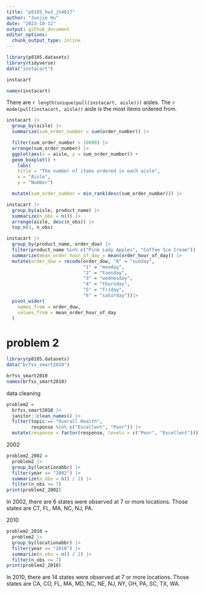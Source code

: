 ```yaml
---
title: "p8105_hw3_jh4617"
author: "Junjie Hu"
date: "2023-10-12"
output: github_document
editor_options: 
  chunk_output_type: inline
---
```


```r
library(p8105.datasets)
library(tidyverse)
data("instacart")
```

```r
instacart

names(instacart)
```

There are `r length(unique(pull(instacart, aisle)))` aisles. The `r mode(pull(instacart, aisle))` aisle is the most items ordered from.

```r
instacart |>
  group_by(aisle) |>
  summarize(sum_order_number = sum(order_number)) |>

  filter(sum_order_number > 10000) |>
  arrange(sum_order_number) |>
  ggplot(aes(x = aisle, y = sum_order_number)) +
  geom_boxplot() +
    labs(
    title = "The number of items ordered in each aisle",
    x = "Aisle",
    y = "Number") 

  mutate(sum_order_number = min_rank(desc(sum_order_number))) |>
```

```r
instacart |>
  group_by(aisle, product_name) |>
  summarize(n_obs = n()) |>
  arrange(aisle, desc(n_obs)) |>
  top_n(3, n_obs)
```

```r
instacart |>
  group_by(product_name, order_dow) |>
  filter(product_name %in% c("Pink Lady Apples", "Coffee Ice Cream")) |>
  summarize(mean_order_hour_of_day = mean(order_hour_of_day)) |>
  mutate(order_dow = recode(order_dow, "0" = "sunday",
                            "1" = "monday",
                            "2" = "tuesday",
                            "3" = "wednesday",
                            "4" = "thursday",
                            "5" = "friday",
                            "6" = "saturday"))|>
  pivot_wider(
    names_from = order_dow,
    values_from = mean_order_hour_of_day
  )
```

# problem 2

```r
library(p8105.datasets)
data("brfss_smart2010")

brfss_smart2010
names(brfss_smart2010)
```

data cleaning
```r
problem2 = 
  brfss_smart2010 |> 
  janitor::clean_names() |>
  filter(topic == "Overall Health",
         response %in% c("Excellent", "Poor")) |>
  mutate(response = factor(response, levels = c("Poor", "Excellent"))) 
```


2002
```r
problem2_2002 =
  problem2 |>
  group_by(locationabbr) |>
  filter(year == "2002") |>
  summarize(n_obs = n() / 2) |>
  filter(n_obs >= 7)
print(problem2_2002)
```
In 2002, there are 6 states were observed at 7 or more locations. Those states are CT, FL, MA, NC, NJ, PA.


2010
```r
problem2_2010 =
  problem2 |>
  group_by(locationabbr) |>
  filter(year == "2010") |>
  summarize(n_obs = n() / 2) |>
  filter(n_obs >= 7)
print(problem2_2010)
```
In 2010, there are 14 states were observed at 7 or more locations. Those states are CA, CO, FL, MA, MD, NC, NE, NJ, NY, OH, PA, SC, TX, WA.






